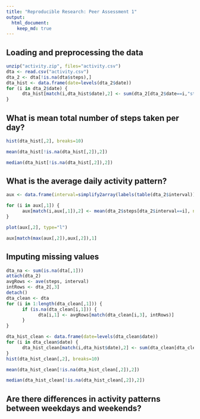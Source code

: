 ```yaml
---
title: "Reproducible Research: Peer Assessment 1"
output: 
  html_document:
    keep_md: true
---
```



## Loading and preprocessing the data
```r
unzip("activity.zip", files="activity.csv")
dta <- read.csv("activity.csv")
dta_2 <- dta[!is.na(dta$steps),] 
dta_hist <- data.frame(date=levels(dta_2$date))
for (i in dta_2$date) {
      dta_hist[match(i,dta_hist$date),2] <- sum(dta_2[dta_2$date==i,"steps"])
}
```


## What is mean total number of steps taken per day?
```r
hist(dta_hist[,2], breaks=10)

mean(dta_hist[!is.na(dta_hist[,2]),2])

median(dta_hist[!is.na(dta_hist[,2]),2])
```


## What is the average daily activity pattern?
```r
aux <- data.frame(interval=simplify2array(labels(table(dta_2$interval))))

for (i in aux[,1]) {
      aux[match(i,aux[,1]),2] <- mean(dta_2$steps[dta_2$interval==i], na.rm=TRUE)
}

plot(aux[,2], type="l")

aux[match(max(aux[,2]),aux[,2]),1]
```


## Imputing missing values
```r
dta_na <- sum(is.na(dta[,1]))
attach(dta_2)
avgRows <- ave(steps, interval)
intRows <- dta_2[,3]
detach()
dta_clean <- dta
for (i in 1:length(dta_clean[,1])) {
      if (is.na(dta_clean[i,1])) {
            dta[i,1] <- avgRows[match(dta_clean[i,3], intRows)]
      }
}

dta_hist_clean <- data.frame(date=levels(dta_clean$date))
for (i in dta_clean$date) {
      dta_hist_clean[match(i,dta_hist$date),2] <- sum(dta_clean[dta_clean$date==i,"steps"])
}
hist(dta_hist_clean[,2], breaks=10)

mean(dta_hist_clean[!is.na(dta_hist_clean[,2]),2])

median(dta_hist_clean[!is.na(dta_hist_clean[,2]),2])

```
## Are there differences in activity patterns between weekdays and weekends?
